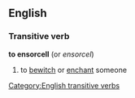 ==English==
===Transitive verb===
'''to ensorcell'''  (or ''ensorcel'')
#to [[bewitch]] or [[enchant]] someone
[[Category:English transitive verbs]]